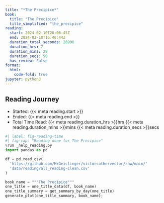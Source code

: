 ```yaml
---
title: "*The Precipice*"
book:
  title: "The Precipice"
  title_simplified: "the_precipice"
reading:
  start: 2024-02-10T20:06:45Z
  end: 2024-02-18T16:40:44Z
  duration_total_seconds: 26990
  duration_hrs: 7
  duration_mins: 29
  duration_secs: 50
  has_review: False
format:
  html:
    code-fold: true
jupyter: python3
---
```


## Reading Journey

* Started: {{< meta reading.start >}}
* Ended: {{< meta reading.end >}}
* Total Time Read: {{< meta reading.duration_hrs >}}hrs {{< meta reading.duration_mins >}}mins {{< meta reading.duration_secs >}}secs

```python
#| label: fig-reading-time
#| fig-cap: "Reading done for The Precipice"
%run _help_reading.py
import pandas as pd

df = pd.read_csv(
  'https://github.com/MrGeislinger/victorsothervector/raw/main/'
  'data/reading/all_reading-clean.csv'
)

book_name = """The Precipice"""
one_title = one_title_data(df, book_name)
one_title_summary = get_summary_by_day(one_title)
generate_plot(one_title_summary, book_name);
```
